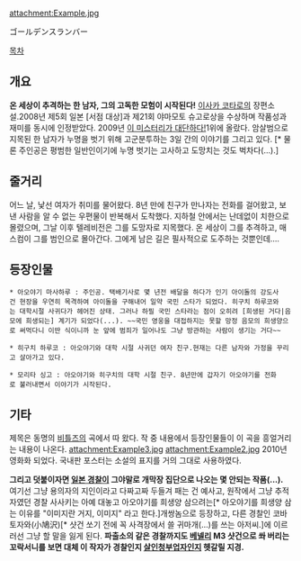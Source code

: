 attachment:Example.jpg

ゴールデンスランバー

[[목차]]
== 개요 ==
'''온 세상이 추격하는 한 남자, 그의 고독한 모험이 시작된다!'''
[[이사카 코타로]]의 장편소설.2008년 제5회 일본 [서점 대상]과 제21회 야마모토 슈고로상을 수상하며 작품성과 재미를 동시에 인정받았다. 2009년 [[이 미스터리가 대단하다!]]1위에 올랐다. 암살범으로 지목된 한 남자가 누명을 벗기 위해 고군분투하는 3일 간의 이야기를 그리고 있다. [* 물론 주인공은 평범한 일반인이기에 누명 벗기는 고사하고 도망치는 것도 벅차다(...).]
== 줄거리 ==
어느 날, 낯선 여자가 취미를 물어왔다. 8년 만에 친구가 만나자는 전화를 걸어왔고, 보낸 사람을 알 수 없는 우편물이 반복해서 도착했다. 지하철 안에서는 난데없이 치한으로 몰렸으며, 그날 이후 텔레비전은 그를 도망자로 지목했다. 온 세상이 그를 추격하고, 매스컴이 그를 범인으로 몰아간다. 그에게 남은 길은 필사적으로 도주하는 것뿐인데….

== 등장인물 ==
 * 아오야기 마사하루 : 주인공. 택배기사로 몇 년전 배달을 하다가 인기 아이돌의 강도사건 현장을 우연히 목격하여 아이돌을 구해내어 일약 국민 스타가 되었다. 히구치 하루코와는 대학시절 사귀다가 헤어진 상태. 그러나 하필 국민 스타라는 점이 오히려 [희생된 거다|음모에 희생되는] 계기가 되었다(...). ~~국민 영웅을 대접하지는 못할 망정 음모의 희생양으로 써먹다니 이딴 식이니까 눈 앞에 범죄가 일어나도 그냥 방관하는 사람이 생기는 거다~~

 * 히구치 하루코 : 아오야기와 대학 시절 사귀던 여자 친구.현재는 다른 남자와 가정을 꾸리고 살아가고 있다.

 * 모리타 싱고 : 아오야기와 히구치의 대학 시절 친구. 8년만에 갑자기 아오야기를 전화로 불러내면서 이야기가 시작된다.

== 기타 ==
제목은 동명의 [[비틀즈]]의 곡에서 따 왔다. 작 중 내용에서 등장인물들이 이 곡을 흥얼거리는 내용이 나온다.
attachment:Example3.jpg
attachment:Example2.jpg
2010년 영화화 되었다. 국내판 포스터는 소설의 표지를 거의 그대로 사용하였다. 

'''그리고 덧붙이자면 [[일본 경찰]]이 그야말로 개막장 집단으로 나오는 몇 안되는 작품(...).''' 여기선 그냥 용의자의 지인이라고 다짜고짜 두들겨 패는 건 예사고, 원작에서 그냥 추적자였던 경찰 사사키는 아예 대놓고 아오야기를 희생양 삼으려는[* 아오야기를 희생양 삼는 이유를 "이미지란 거지, 이미지" 라고 한다.]개쌍놈으로 등장하고, 다른 경찰인 코바토자와(小鳩沢)[* 샷건 쏘기 전에 꼭 사격장에서 쓸 귀마개(...)를 쓰는 아저씨.]에 이르러선 그냥 할 말을 잃게 된다. '''파출소의 같은 경찰까지도 [[베넬리]] M3 샷건으로 쏴 버리는 꼬락서니를 보면 대체 이 작자가 경찰인지 [[살인청부업자]]인지 헷갈릴 지경.'''
